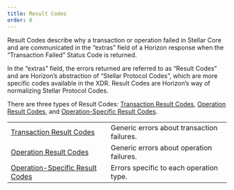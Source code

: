 ```yaml
---
title: Result Codes
order: 0
---
```



Result Codes describe why a transaction or operation failed in Stellar Core and are communicated in the “extras” field of a Horizon response when the “Transaction Failed” Status Code is returned.

In the “extras” field, the errors returned are referred to as “Result Codes” and are Horizon’s abstraction of “Stellar Protocol Codes”, which are more specific codes available in the XDR. Result Codes are Horizon’s way of normalizing Stellar Protocol Codes.

There are three types of Result Codes: [Transaction Result Codes](./transactions.mdx), [Operation Result Codes](./operations.mdx), and [Operation-Specific Result Codes](./operation-specific/index.mdx).

<MethodTable title="Result Code Types">

|  |  |
| --- | --- |
| [Transaction Result Codes](./transactions.mdx) | Generic errors about transaction failures. |
| [Operation Result Codes](./operations.mdx) | Generic errors about operation failures. |
| [Operation-Specific Result Codes](./operation-specific/index.mdx) | Errors specific to each operation type. |

</MethodTable>

